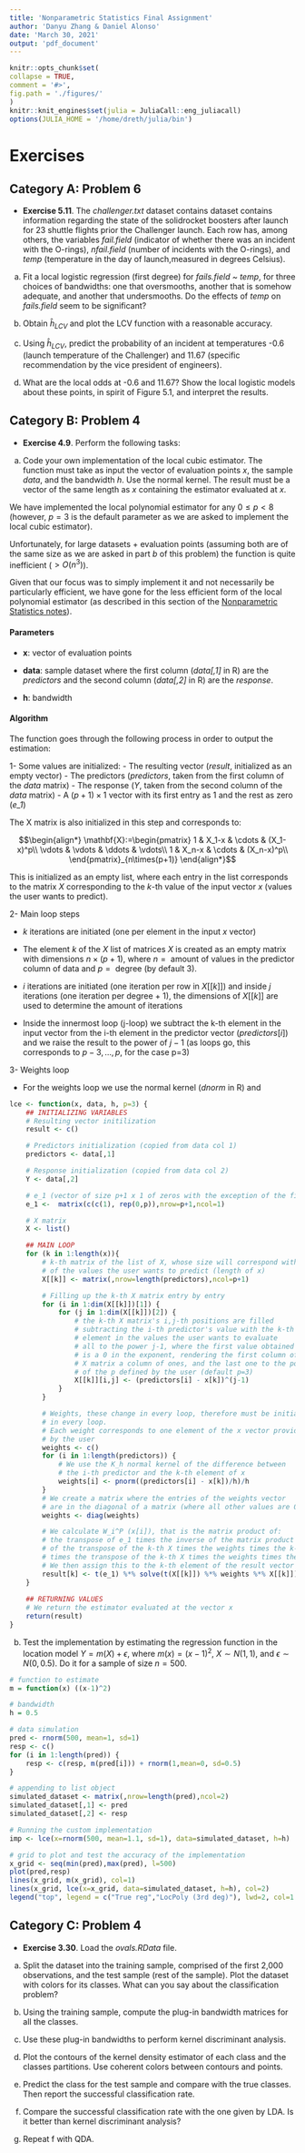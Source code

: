 ```yaml
---
title: 'Nonparametric Statistics Final Assignment'
author: 'Danyu Zhang & Daniel Alonso'
date: 'March 30, 2021'
output: 'pdf_document'
---
```


```r
knitr::opts_chunk$set(
collapse = TRUE,
comment = '#>',
fig.path = './figures/'
)
knitr::knit_engines$set(julia = JuliaCall::eng_juliacall)
options(JULIA_HOME = '/home/dreth/julia/bin')
```

# Exercises

## Category A: Problem 6

- **Exercise 5.11**. The *challenger.txt* dataset contains dataset contains information regarding the state of the solidrocket boosters after launch for 23 shuttle flights prior the Challenger launch. Each row has, among others, the variables *fail.field* (indicator of whether there was an incident with the O-rings), *nfail.field* (number of incidents with the O-rings), and *temp* (temperature in the day of launch,measured in degrees Celsius).

a) Fit a local logistic regression (first degree) for *fails.field ~ temp*, for three choices of bandwidths: one that oversmooths, another that is somehow adequate, and another that undersmooths. Do the effects of *temp* on *fails.field* seem to be significant?
 
b) Obtain $\hat{h}_{LCV}$ and plot the LCV function with a reasonable accuracy.

c) Using $\hat{h}_{LCV}$, predict the probability of an incident at temperatures -0.6 (launch temperature of the Challenger) and 11.67 (specific recommendation by the vice president of engineers). 

d) What are the local odds at -0.6 and 11.67? Show the local logistic models about these points, in spirit of Figure 5.1, and interpret the results.

## Category B: Problem 4

- **Exercise 4.9**. Perform the following tasks:

a) Code your own implementation of the local cubic estimator. The function must take as input the vector of evaluation points $x$, the sample *data*, and the bandwidth $h$. Use the normal kernel. The result must be a vector of the same length as $x$ containing the estimator evaluated at $x$.

We have implemented the local polynomial estimator for any $0 \leq p < 8$ (however, $p=3$ is the default parameter as we are asked to implement the local cubic estimator). 

Unfortunately, for large datasets + evaluation points (assuming both are of the same size as we are asked in part *b* of this problem) the function is quite inefficient ($>O(n^3)$). 

Given that our focus was to simply implement it and not necessarily be particularly efficient, we  have gone for the less efficient form of the local polynomial estimator (as described in this section of the [Nonparametric Statistics notes](https://bookdown.org/egarpor/NP-UC3M/kre-i-kre.html#fn128)).

#### Parameters

- **x**: vector of evaluation points

- **data**: sample dataset where the first column (*data[,1]* in R) are the *predictors* and the second column (*data[,2]* in R) are the *response*.

- **h**: bandwidth 

#### Algorithm

The function goes through the following process in order to output the estimation:

1- Some values are initialized:
    - The resulting vector (*result*, initialized as an empty vector)
    - The predictors (*predictors*, taken from the first column of the *data* matrix)
    - The response (*Y*, taken from the second column of the *data* matrix)
    - A $(p+1) \times 1$ vector with its first entry as 1 and the rest as zero (*e_1*)

The X matrix is also initialized in this step and corresponds to:

$$\begin{align*}
\mathbf{X}:=\begin{pmatrix}
1 & X_1-x & \cdots & (X_1-x)^p\\
\vdots & \vdots & \ddots & \vdots\\
1 & X_n-x & \cdots & (X_n-x)^p\\
\end{pmatrix}_{n\times(p+1)}
\end{align*}$$

This is initialized as an empty list, where each entry in the list corresponds to the matrix $X$ corresponding to the $k$-th value of the input vector $x$ (values the user wants to predict).

2- Main loop steps

- $k$ iterations are initiated (one per element in the input $x$ vector)

- The element $k$ of the $X$ list of matrices $X$ is created as an empty matrix with dimensions $n \times (p + 1)$, where $n = \text{ amount of values in the predictor column of data}$ and $p = \text{ degree}$ (by default 3).

- $i$ iterations are initiated (one iteration per row in $X[[k]]$) and inside $j$ iterations (one iteration per degree + 1), the dimensions of $X[[k]]$ are used to determine the amount of iterations

- Inside the innermost loop (j-loop) we subtract the k-th element in the input vector from the i-th element in the predictor vector ($predictors[i]$) and we raise the result to the power of $j-1$ (as loops go, this corresponds to $p-3, \dots, p$, for the case p=3)

3- Weights loop

- For the weights loop we use the normal kernel ($dnorm$ in R) and 



```r
lce <- function(x, data, h, p=3) {
    ## INITIALIZING VARIABLES
    # Resulting vector initilization
    result <- c()

    # Predictors initialization (copied from data col 1)
    predictors <- data[,1]

    # Response initialization (copied from data col 2)
    Y <- data[,2]

    # e_1 (vector of size p+1 x 1 of zeros with the exception of the first entry)
    e_1 <-  matrix(c(c(1), rep(0,p)),nrow=p+1,ncol=1)

    # X matrix
    X <- list()

    ## MAIN LOOP
    for (k in 1:length(x)){
        # k-th matrix of the list of X, whose size will correspond with the length
        # of the values the user wants to predict (length of x)
        X[[k]] <- matrix(,nrow=length(predictors),ncol=p+1)

        # Filling up the k-th X matrix entry by entry
        for (i in 1:dim(X[[k]])[1]) {
            for (j in 1:dim(X[[k]])[2]) {
                # the k-th X matrix's i,j-th positions are filled
                # subtracting the i-th predictor's value with the k-th
                # element in the values the user wants to evaluate
                # all to the power j-1, where the first value obtained
                # is a 0 in the exponent, rendering the first column of each
                # X matrix a column of ones, and the last one to the power
                # of the p defined by the user (default p=3)
                X[[k]][i,j] <- (predictors[i] - x[k])^(j-1)
            }
        }

        # Weights, these change in every loop, therefore must be initialized
        # in every loop. 
        # Each weight corresponds to one element of the x vector provided
        # by the user
        weights <- c()
        for (i in 1:length(predictors)) {
            # We use the K_h normal kernel of the difference between
            # the i-th predictor and the k-th element of x
            weights[i] <- pnorm((predictors[i] - x[k])/h)/h
        }
        # We create a matrix where the entries of the weights vector
        # are in the diagonal of a matrix (where all other values are 0)
        weights <- diag(weights)

        # We calculate W_i^P (x[i]), that is the matrix product of:
        # the transpose of e_1 times the inverse of the matrix product
        # of the transpose of the k-th X times the weights times the k-th X
        # times the transpose of the k-th X times the weights times the response
        # We then assign this to the k-th element of the result vector initialized before
        result[k] <- t(e_1) %*% solve(t(X[[k]]) %*% weights %*% X[[k]]) %*% t(X[[k]]) %*% weights %*% Y
    }
    
    ## RETURNING VALUES
    # We return the estimator evaluated at the vector x
    return(result)
}
```

b) Test the implementation by estimating the regression function in the location model $Y=m(X)+\epsilon$, where $m(x) = (x-1)^2$, $X \sim N(1,1)$, and $\epsilon \sim N(0,0.5)$. Do it for a sample of size $n = 500$.

```r
# function to estimate
m = function(x) ((x-1)^2)

# bandwidth
h = 0.5

# data simulation
pred <- rnorm(500, mean=1, sd=1)
resp <- c()
for (i in 1:length(pred)) {
    resp <- c(resp, m(pred[i])) + rnorm(1,mean=0, sd=0.5)
}

# appending to list object
simulated_dataset <- matrix(,nrow=length(pred),ncol=2)
simulated_dataset[,1] <- pred
simulated_dataset[,2] <- resp

# Running the custom implementation
imp <- lce(x=rnorm(500, mean=1.1, sd=1), data=simulated_dataset, h=h)
```

```r
# grid to plot and test the accuracy of the implementation
x_grid <- seq(min(pred),max(pred), l=500)
plot(pred,resp)
lines(x_grid, m(x_grid), col=1)
lines(x_grid, lce(x=x_grid, data=simulated_dataset, h=h), col=2)
legend("top", legend = c("True reg","LocPoly (3rd deg)"), lwd=2, col=1:2)
```

## Category C: Problem 4

- **Exercise 3.30**. Load the *ovals.RData* file.

a) Split the dataset into the training sample, comprised of the first 2,000 observations, and the test sample (rest of the sample). Plot the dataset with colors for its classes. What can you say about the classification problem?

b) Using the training sample, compute the plug-in bandwidth matrices for all the classes.

c) Use these plug-in bandwidths to perform kernel discriminant analysis.

d) Plot the contours of the kernel density estimator of each class and the classes partitions. Use coherent colors between contours and points.

e) Predict the class for the test sample and compare with the true classes. Then report the successful classification rate.

f) Compare the successful classification rate with the one given by LDA. Is it better than kernel discriminant analysis?

g) Repeat f with QDA.
